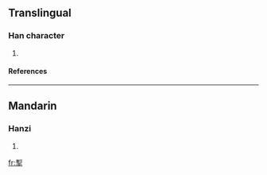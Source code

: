 ==Translingual==
===Han character===
{{Han char|rn=64|rad=手|as=09|sn=13|four=5250<sub>2</sub>|canj=木弓手 (DNQ)}}
# {{defn|Han|sort=手09}}
====References====
{{Han ref|kx=0443.230|dkj=12381|dj=0794.230|hdz=31910.040|uh=63E7|ud=25575|bh=DDB7|bd=56759}}
----
==Mandarin==
===Hanzi===
{{cmn-hanzi|pin=[[là]] ([[la4]])|wg=la<sup>4</sup>}}
# {{defn|Mandarin}}

[[fr:揧]]